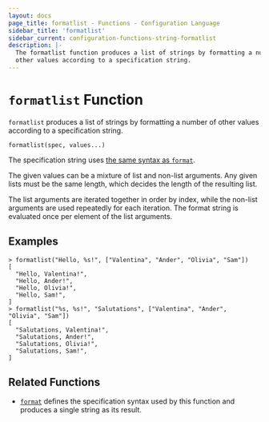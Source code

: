 ```yaml
---
layout: docs
page_title: formatlist - Functions - Configuration Language
sidebar_title: 'formatlist'
sidebar_current: configuration-functions-string-formatlist
description: |-
  The formatlist function produces a list of strings by formatting a number of
  other values according to a specification string.
---
```


# `formatlist` Function

`formatlist` produces a list of strings by formatting a number of other
values according to a specification string.

```hcl
formatlist(spec, values...)
```

The specification string uses
[the same syntax as `format`](./format#specification-syntax).

The given values can be a mixture of list and non-list arguments. Any given
lists must be the same length, which decides the length of the resulting list.

The list arguments are iterated together in order by index, while the non-list
arguments are used repeatedly for each iteration. The format string is evaluated
once per element of the list arguments.

## Examples

```text
> formatlist("Hello, %s!", ["Valentina", "Ander", "Olivia", "Sam"])
[
  "Hello, Valentina!",
  "Hello, Ander!",
  "Hello, Olivia!",
  "Hello, Sam!",
]
> formatlist("%s, %s!", "Salutations", ["Valentina", "Ander", "Olivia", "Sam"])
[
  "Salutations, Valentina!",
  "Salutations, Ander!",
  "Salutations, Olivia!",
  "Salutations, Sam!",
]
```

## Related Functions

- [`format`](./format) defines the specification syntax used by this
  function and produces a single string as its result.
